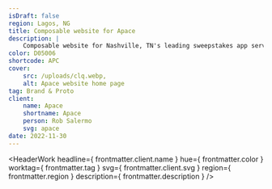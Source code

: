 ```yaml
---
isDraft: false
region: Lagos, NG
title: Composable website for Apace
description: |
    Composable website for Nashville, TN's leading sweepstakes app service, helping businesses reap the reward of a meaningful dialog with their customers.
color: D05006
shortcode: APC
cover:
    src: /uploads/clq.webp,
    alt: Apace website home page
tag: Brand & Proto
client:
    name: Apace
    shortname: Apace
    person: Rob Salermo
    svg: apace
date: 2022-11-30
---
```


<HeaderWork
    headline={ frontmatter.client.name }
    hue={ frontmatter.color }
    worktag={ frontmatter.tag }
    svg={ frontmatter.client.svg }
    region={ frontmatter.region }
    description={ frontmatter.description }
/>